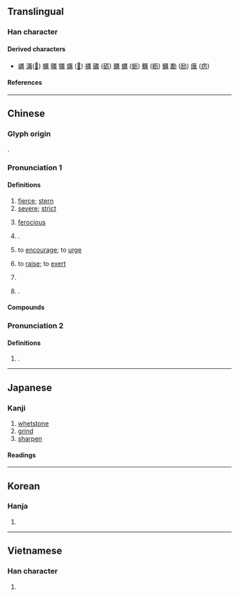 {{also|厉}}
{{character info}}
==Translingual==

===Han character===
{{Han char|rn=27|rad=厂|as=12|sn=14|four=71227|canj=MTWB|ids=⿸厂萬}}

====Derived characters====
* [[巁]] [[濿]]([[𪵱]]) [[櫔]] [[曞]] [[犡]] [[爄]] ([[𤇃]]) [[禲]] [[礪]] ([[砺]]) [[矋]] [[蠣]] ([[蛎]]) [[糲]] ([[粝]]) [[鱱]] [[勵]] ([[励]]) [[癘]] ([[疠]])

====References====
{{Han ref|kx=0163.090|dkj=03041|dj=0371.110|hdz=10077.170|uh=53B2}}

----

==Chinese==
{{zh-forms|s=厉}}

===Glyph origin===
{{Han etym}}
{{Han compound|厂|蠆|ls=psc|c1=s|c2=p|abb2=y}}.

===Pronunciation 1===
{{zh-pron
|m=lì
|c=lai6
|h=pfs=li
|j=li3
|md=lâ̤
|mn=lī/lē
|mn_note=lī - vernacular; lē - literary
|mn-t=li6
|w=3li
|mc=y
|oc=y
|ma=
|cat=n,v,pn
}}

====Definitions====
{{zh-hanzi}}

# [[fierce]]; [[stern]]
# [[severe]]; [[strict]]
#: {{zh-x|嚴厲|strict; stern; sever}}
# [[ferocious]]
# {{lb|zh|classical}} {{n-g|Same as}} {{zh-l|礪|[[whetstone]]; to [[sharpen]]}}.
# {{lb|zh|literary}} to [[encourage]]; to [[urge]]
# {{lb|zh|literary}} to [[raise]]; to [[exert]]
# {{zh-o}} {{zh-alt-form|濿|to [[ford]]}}
# {{surname|zh|nodot=1}}.

====Compounds====
{{zh-der|厲階|哀厲|凌厲攻勢|厲色|奮發蹈厲|厲民|厲鬼|再接再厲|幽厲|崇化厲俗|厲兵|厲疾|厲聲|周厲王|夭厲|厲風|帶厲山河|惕厲|厲兵秣馬|厲兵粟馬|厲行|大厲|厲吼|厲精更始|帶河厲山|厲精圖治|厲害|峻厲|峭厲|厲精求治|厲精|嚴厲|厲行節約|外厲內荏|夕惕若厲|慘厲|嚴詞厲色|厲禁|厲節|厲神|厲世摩鈍|妖厲|凌厲|暴厲之氣|磨厲以須|清厲|摩厲以須|發揚蹈厲|玄厲|激厲|深厲淺揭|發揚踔厲|淬厲|秣馬厲兵|橫厲|礱厲|正顏厲色|檢厲|敷張揚厲|揚厲|疾言厲色|氛厲|敦世厲俗|盛食厲兵|暴厲|皎厲|敕厲|激貪厲俗|淒厲|敦風厲俗|泰山若厲|正言厲顏|矯厲|疥厲|正言厲色|勗厲|暴厲恣睢|聲色俱厲|訾厲|藻厲|詬厲|蹈厲奮發|色厲內荏|繕甲厲兵|粗聲厲語|選士厲兵|變本加厲|風厲|雷厲風飛|飭厲|雷厲風行|雷厲|蹈厲之志|辭色俱厲|踔厲風發|鋪張揚厲|色厲|厲山|厲厲}}

===Pronunciation 2===
{{zh-pron
|m=lài,lì
|cat=
}}

====Definitions====
{{zh-hanzi}}

# {{n-g|Same as}} {{zh-l|癩}}.

----

==Japanese==

===Kanji===
{{ja-kanji|grade=|rs=厂12}}

# [[whetstone]]
# [[grind]]
# [[sharpen]]

====Readings====
{{ja-readings
|on=れい, らい, れつ, れち
|kun=と, とぐ, こする, きつい
}}

----

==Korean==

===Hanja===
{{ko-hanja|려}}

# {{rfdef|ko|sort=厂12}}

----

==Vietnamese==

===Han character===
{{vi-readings|reading=[[lẹ]], [[lệ]]|rs=厂12}}

# {{rfdef|vi|sort=厂12}}
